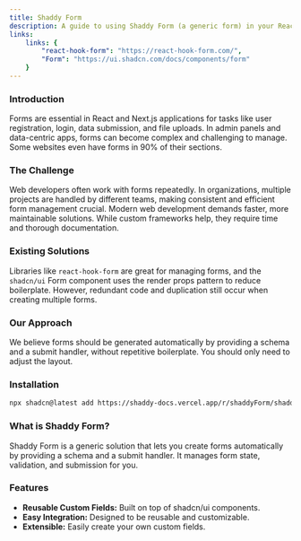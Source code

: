 ```yaml
---
title: Shaddy Form
description: A guide to using Shaddy Form (a generic form) in your React application.
links:
    links: {
        "react-hook-form": "https://react-hook-form.com/",
        "Form": "https://ui.shadcn.com/docs/components/form"
    }
---
```


### Introduction

Forms are essential in React and Next.js applications for tasks like user registration, login, data submission, and file uploads. In admin panels and data-centric apps, forms can become complex and challenging to manage. Some websites even have forms in 90% of their sections.

### The Challenge

Web developers often work with forms repeatedly. In organizations, multiple projects are handled by different teams, making consistent and efficient form management crucial. Modern web development demands faster, more maintainable solutions. While custom frameworks help, they require time and thorough documentation.

### Existing Solutions

Libraries like `react-hook-form` are great for managing forms, and the `shadcn/ui` Form component uses the render props pattern to reduce boilerplate. However, redundant code and duplication still occur when creating multiple forms.

### Our Approach

We believe forms should be generated automatically by providing a schema and a submit handler, without repetitive boilerplate. You should only need to adjust the layout.

### Installation

```bash
npx shadcn@latest add https://shaddy-docs.vercel.app/r/shaddyForm/shaddy-form.json
```

### What is Shaddy Form?

Shaddy Form is a generic solution that lets you create forms automatically by providing a schema and a submit handler. It manages form state, validation, and submission for you.

### Features

- **Reusable Custom Fields:** Built on top of shadcn/ui components.
- **Easy Integration:** Designed to be reusable and customizable.
- **Extensible:** Easily create your own custom fields.